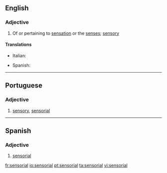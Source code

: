 ==English==

===Adjective===
{{en-adj}}

# Of or pertaining to [[sensation]] or the [[sense]]s; [[sensory]]

====Translations====
{{trans-top|sensory}}
* Italian: {{t-|it|sensoriale}}
{{trans-mid}}
* Spanish: {{t-|es|sensorial}}
{{trans-bottom}}

----
==Portuguese==

===Adjective===
{{pt-adj|mp=sensoriais}}

# [[sensory]], [[sensorial#English|sensorial]]
----

==Spanish==

===Adjective===
{{es-adj|pl=sensoriales}}

# [[#English|sensorial]]

[[fr:sensorial]]
[[io:sensorial]]
[[pt:sensorial]]
[[ta:sensorial]]
[[vi:sensorial]]